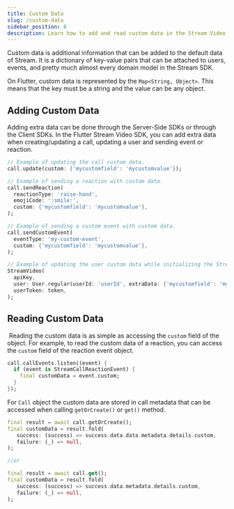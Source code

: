 ```yaml
---
title: Custom Data
slug: /custom-data
sidebar_position: 8
description: Learn how to add and read custom data in the Stream Video Flutter SDK.
---
```


Custom data is additional information that can be added to the default data of Stream. It is a dictionary of key-value pairs that can be attached to users, events, and pretty much almost every domain model in the Stream SDK.

On Flutter, custom data is represented by the `Map<String, Object>`. This means that the key must be a string and the value can be any object.

## Adding Custom Data

Adding extra data can be done through the Server-Side SDKs or through the Client SDKs. In the Flutter Stream Video SDK, you can add extra data when creating/updating a call, updating a user and sending event or reaction.

```dart
// Example of updating the call custom data.
call.update(custom: {'mycustomfield': 'mycustomvalue'});

// Example of sending a reaction with custom data.
call.sendReaction(
  reactionType: 'raise-hand',
  emojiCode: ':smile:',
  custom: {'mycustomfield': 'mycustomvalue'},
);

// Example of sending a custom event with custom data.
call.sendCustomEvent(
  eventType: 'my-custom-event',
  custom: {'mycustomfield': 'mycustomvalue'},
);

// Example of updating the user custom data while initializing the StreamVideo.
StreamVideo(
  apiKey,
  user: User.regular(userId: 'userId', extraData: {'mycustomfield': 'mycustomvalue'}),
  userToken: token,
);
```

## Reading Custom Data
​
Reading the custom data is as simple as accessing the `custom` field of the object. For example, to read the custom data of a reaction, you can access the `custom` field of the reaction event object.

```dart
call.callEvents.listen((event) {
  if (event is StreamCallReactionEvent) {
    final customData = event.custom;
  }
});
```

For `Call` object the custom data are stored in call metadata that can be accessed when calling `getOrCreate()` or `get()` method.

```dart
final result = await call.getOrCreate();
final customData = result.fold(
   success: (success) => success.data.data.metadata.details.custom,
   failure: (_) => null,
);

//or

final result = await call.get();
final customData = result.fold(
   success: (success) => success.data.metadata.details.custom,
   failure: (_) => null,
);
```